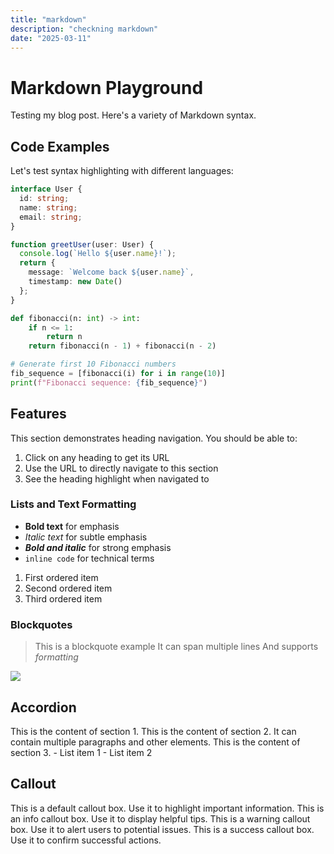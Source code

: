 ```yaml
---
title: "markdown"
description: "checkning markdown"
date: "2025-03-11"
---
```


# Markdown Playground

Testing my blog post. Here's a variety of Markdown syntax.

## Code Examples

Let's test syntax highlighting with different languages:

```typescript
interface User {
  id: string;
  name: string;
  email: string;
}

function greetUser(user: User) {
  console.log(`Hello ${user.name}!`);
  return {
    message: `Welcome back ${user.name}`,
    timestamp: new Date()
  };
}
```

```python
def fibonacci(n: int) -> int:
    if n <= 1:
        return n
    return fibonacci(n - 1) + fibonacci(n - 2)

# Generate first 10 Fibonacci numbers
fib_sequence = [fibonacci(i) for i in range(10)]
print(f"Fibonacci sequence: {fib_sequence}")
```
## Features

This section demonstrates heading navigation. You should be able to:
1. Click on any heading to get its URL
2. Use the URL to directly navigate to this section
3. See the heading highlight when navigated to


### Lists and Text Formatting

- **Bold text** for emphasis
- *Italic text* for subtle emphasis
- ***Bold and italic*** for strong emphasis
- `inline code` for technical terms

1. First ordered item
2. Second ordered item
3. Third ordered item

### Blockquotes

> This is a blockquote example
> It can span multiple lines
> And supports *formatting*

![](https://samplelib.com/lib/preview/png/sample-boat-400x300.png)

## Accordion

<Accordion title="Section 1">
  This is the content of section 1.
</Accordion>

<Accordion title="Section 2">
  This is the content of section 2.
  It can contain multiple paragraphs and other elements.
</Accordion>

<Accordion title="Section 3">
  This is the content of section 3.
  - List item 1
  - List item 2
</Accordion>

## Callout

<Callout>
  This is a default callout box. Use it to highlight important information.
</Callout>

<Callout type="info">
  This is an info callout box. Use it to display helpful tips.
</Callout>

<Callout type="warn">
  This is a warning callout box. Use it to alert users to potential issues.
</Callout>


<Callout type="success">
  This is a success callout box. Use it to confirm successful actions.
</Callout>

<Tweet id="1900264411425620181" />
